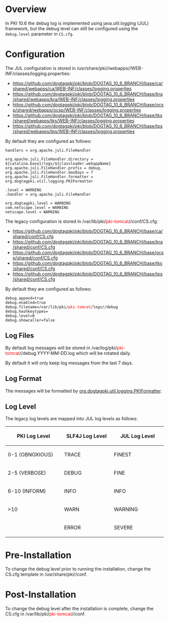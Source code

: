 = Overview =

In PKI 10.6 the debug log is implemented using java.util.logging (JUL) framework,
but the debug level can still be configured using the <code>debug.level</code> parameter in <code>CS.cfg</code>.

= Configuration =

The JUL configuration is stored in /usr/share/pki/<subsystem>/webapps/<subsystem>/WEB-INF/classes/logging.properties:

* https://github.com/dogtagpki/pki/blob/DOGTAG_10_6_BRANCH/base/ca/shared/webapps/ca/WEB-INF/classes/logging.properties
* https://github.com/dogtagpki/pki/blob/DOGTAG_10_6_BRANCH/base/kra/shared/webapps/kra/WEB-INF/classes/logging.properties
* https://github.com/dogtagpki/pki/blob/DOGTAG_10_6_BRANCH/base/ocsp/shared/webapps/ocsp/WEB-INF/classes/logging.properties
* https://github.com/dogtagpki/pki/blob/DOGTAG_10_6_BRANCH/base/tks/shared/webapps/tks/WEB-INF/classes/logging.properties
* https://github.com/dogtagpki/pki/blob/DOGTAG_10_6_BRANCH/base/tps/shared/webapps/tps/WEB-INF/classes/logging.properties

By default they are configured as follows:

<pre>
handlers = org.apache.juli.FileHandler

org.apache.juli.FileHandler.directory = ${catalina.base}/logs/${classloader.webappName}
org.apache.juli.FileHandler.prefix = debug.
org.apache.juli.FileHandler.maxDays = 7
org.apache.juli.FileHandler.formatter = org.dogtagpki.util.logging.PKIFormatter

.level = WARNING
.handler = org.apache.juli.FileHandler

org.dogtagpki.level = WARNING
com.netscape.level = WARNING
netscape.level = WARNING
</pre>

The legacy configuration is stored in /var/lib/pki/<font color="red">pki-tomcat</font>/<subsystem>/conf/CS.cfg:

* https://github.com/dogtagpki/pki/blob/DOGTAG_10_6_BRANCH/base/ca/shared/conf/CS.cfg
* https://github.com/dogtagpki/pki/blob/DOGTAG_10_6_BRANCH/base/kra/shared/conf/CS.cfg
* https://github.com/dogtagpki/pki/blob/DOGTAG_10_6_BRANCH/base/ocsp/shared/conf/CS.cfg
* https://github.com/dogtagpki/pki/blob/DOGTAG_10_6_BRANCH/base/tks/shared/conf/CS.cfg
* https://github.com/dogtagpki/pki/blob/DOGTAG_10_6_BRANCH/base/tps/shared/conf/CS.cfg

By default they are configured as follows:

 debug.append=true
 debug.enabled=true
 debug.filename=/var/lib/pki/<font color="red">pki-tomcat</font>/logs/<subsystem>/debug
 debug.hashkeytypes=
 debug.level=0
 debug.showcaller=false

== Log Files ==

By default log messages will be stored in /var/log/pki/<font color="red">pki-tomcat</font>/<subsystem>/debug.YYYY-MM-DD.log which will be rotated daily.

By default it will only keep log messages from the last 7 days.

== Log Format ==

The messages will be formatted by [https://github.com/dogtagpki/pki/blob/master/base/util/src/org/dogtagpki/util/logging/PKIFormatter.java org.dogtagpki.util.logging.PKIFormatter].

== Log Level ==

The legacy log levels are mapped into JUL log levels as follows:

{| border="1" style="border-collapse: collapse;"
! width="200" | PKI Log Level
! width="200" | SLF4J Log Level
! width="200" | JUL Log Level
|-
| 0-1 (OBNOXIOUS)
| TRACE
| FINEST
|-
| 2-5 (VERBOSE)
| DEBUG
| FINE
|-
| 6-10 (INFORM)
| INFO
| INFO
|-
| >10
| WARN
| WARNING
|-
|
| ERROR
| SEVERE
|}

= Pre-Installation =

To change the debug level prior to running the installation, change the CS.cfg template in /usr/share/pki/<subsystem>/conf.

= Post-Installation =

To change the debug level after the installation is complete, change the CS.cfg in /var/lib/pki/<font color="red">pki-tomcat</font>/<subsystem>/conf.